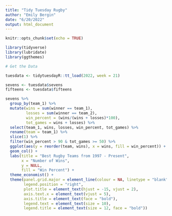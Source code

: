 ```yaml
---
title: "Tidy Tuesday Rugby"
author: "Emily Bergin"
date: "6/20/2022"
output: html_document
---
```


```r
knitr::opts_chunk$set(echo = TRUE)
```

```r
library(tidyverse)
library(lubridate)
library(ggthemes)
```


```r
# Get the Data

tuesdata <- tidytuesdayR::tt_load(2022, week = 21)

sevens <- tuesdata$sevens
fifteens <- tuesdata$fifteens
```

```r
sevens %>%
  group_by(team_1) %>%
  mutate(wins = sum(winner == team_1),
         losses = sum(winner == team_2),
         win_percent = (wins/(wins + losses)*100), 
         tot_games = wins + losses) %>%
  select(team_1, wins, losses, win_percent, tot_games) %>%
  rename(team = team_1) %>%
  slice(1) %>%
  filter(win_percent > 90 & tot_games >= 50) %>%
  ggplot(aes(y = reorder(team, wins), x = wins, fill = win_percent)) + 
  geom_col() + 
  labs(title = "Best Rugby Teams from 1997 - Present",
       x = "Number of Wins",
       y = NULL,
       fill = "Win Percent") +
  theme_economist() + 
  theme(panel.grid.major = element_line(colour = NA, linetype = "blank"), 
        legend.position = "right", 
        plot.title = element_text(hjust = -15, vjust = 2), 
        axis.text.x = element_text(vjust = 5), 
        axis.title = element_text(face = "bold"), 
        legend.text = element_text(size = 10), 
        legend.title = element_text(size = 12, face = "bold"))
```

